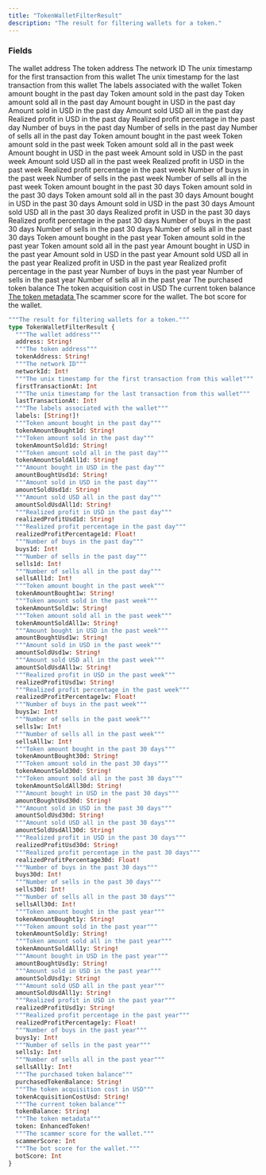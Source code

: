 ```yaml
---
title: "TokenWalletFilterResult"
description: "The result for filtering wallets for a token."
---
```


### Fields

<ResponseField name="address" type="String!" required>
  The wallet address
</ResponseField>

<ResponseField name="tokenAddress" type="String!" required>
  The token address
</ResponseField>

<ResponseField name="networkId" type="Int!" required>
  The network ID
</ResponseField>

<ResponseField name="firstTransactionAt" type="Int">
  The unix timestamp for the first transaction from this wallet
</ResponseField>

<ResponseField name="lastTransactionAt" type="Int!" required>
  The unix timestamp for the last transaction from this wallet
</ResponseField>

<ResponseField name="labels" type="[String!]!" required>
  The labels associated with the wallet
</ResponseField>

<ResponseField name="tokenAmountBought1d" type="String!" required>
  Token amount bought in the past day
</ResponseField>

<ResponseField name="tokenAmountSold1d" type="String!" required>
  Token amount sold in the past day
</ResponseField>

<ResponseField name="tokenAmountSoldAll1d" type="String!" required>
  Token amount sold all in the past day
</ResponseField>

<ResponseField name="amountBoughtUsd1d" type="String!" required>
  Amount bought in USD in the past day
</ResponseField>

<ResponseField name="amountSoldUsd1d" type="String!" required>
  Amount sold in USD in the past day
</ResponseField>

<ResponseField name="amountSoldUsdAll1d" type="String!" required>
  Amount sold USD all in the past day
</ResponseField>

<ResponseField name="realizedProfitUsd1d" type="String!" required>
  Realized profit in USD in the past day
</ResponseField>

<ResponseField name="realizedProfitPercentage1d" type="Float!" required>
  Realized profit percentage in the past day
</ResponseField>

<ResponseField name="buys1d" type="Int!" required>
  Number of buys in the past day
</ResponseField>

<ResponseField name="sells1d" type="Int!" required>
  Number of sells in the past day
</ResponseField>

<ResponseField name="sellsAll1d" type="Int!" required>
  Number of sells all in the past day
</ResponseField>

<ResponseField name="tokenAmountBought1w" type="String!" required>
  Token amount bought in the past week
</ResponseField>

<ResponseField name="tokenAmountSold1w" type="String!" required>
  Token amount sold in the past week
</ResponseField>

<ResponseField name="tokenAmountSoldAll1w" type="String!" required>
  Token amount sold all in the past week
</ResponseField>

<ResponseField name="amountBoughtUsd1w" type="String!" required>
  Amount bought in USD in the past week
</ResponseField>

<ResponseField name="amountSoldUsd1w" type="String!" required>
  Amount sold in USD in the past week
</ResponseField>

<ResponseField name="amountSoldUsdAll1w" type="String!" required>
  Amount sold USD all in the past week
</ResponseField>

<ResponseField name="realizedProfitUsd1w" type="String!" required>
  Realized profit in USD in the past week
</ResponseField>

<ResponseField name="realizedProfitPercentage1w" type="Float!" required>
  Realized profit percentage in the past week
</ResponseField>

<ResponseField name="buys1w" type="Int!" required>
  Number of buys in the past week
</ResponseField>

<ResponseField name="sells1w" type="Int!" required>
  Number of sells in the past week
</ResponseField>

<ResponseField name="sellsAll1w" type="Int!" required>
  Number of sells all in the past week
</ResponseField>

<ResponseField name="tokenAmountBought30d" type="String!" required>
  Token amount bought in the past 30 days
</ResponseField>

<ResponseField name="tokenAmountSold30d" type="String!" required>
  Token amount sold in the past 30 days
</ResponseField>

<ResponseField name="tokenAmountSoldAll30d" type="String!" required>
  Token amount sold all in the past 30 days
</ResponseField>

<ResponseField name="amountBoughtUsd30d" type="String!" required>
  Amount bought in USD in the past 30 days
</ResponseField>

<ResponseField name="amountSoldUsd30d" type="String!" required>
  Amount sold in USD in the past 30 days
</ResponseField>

<ResponseField name="amountSoldUsdAll30d" type="String!" required>
  Amount sold USD all in the past 30 days
</ResponseField>

<ResponseField name="realizedProfitUsd30d" type="String!" required>
  Realized profit in USD in the past 30 days
</ResponseField>

<ResponseField name="realizedProfitPercentage30d" type="Float!" required>
  Realized profit percentage in the past 30 days
</ResponseField>

<ResponseField name="buys30d" type="Int!" required>
  Number of buys in the past 30 days
</ResponseField>

<ResponseField name="sells30d" type="Int!" required>
  Number of sells in the past 30 days
</ResponseField>

<ResponseField name="sellsAll30d" type="Int!" required>
  Number of sells all in the past 30 days
</ResponseField>

<ResponseField name="tokenAmountBought1y" type="String!" required>
  Token amount bought in the past year
</ResponseField>

<ResponseField name="tokenAmountSold1y" type="String!" required>
  Token amount sold in the past year
</ResponseField>

<ResponseField name="tokenAmountSoldAll1y" type="String!" required>
  Token amount sold all in the past year
</ResponseField>

<ResponseField name="amountBoughtUsd1y" type="String!" required>
  Amount bought in USD in the past year
</ResponseField>

<ResponseField name="amountSoldUsd1y" type="String!" required>
  Amount sold in USD in the past year
</ResponseField>

<ResponseField name="amountSoldUsdAll1y" type="String!" required>
  Amount sold USD all in the past year
</ResponseField>

<ResponseField name="realizedProfitUsd1y" type="String!" required>
  Realized profit in USD in the past year
</ResponseField>

<ResponseField name="realizedProfitPercentage1y" type="Float!" required>
  Realized profit percentage in the past year
</ResponseField>

<ResponseField name="buys1y" type="Int!" required>
  Number of buys in the past year
</ResponseField>

<ResponseField name="sells1y" type="Int!" required>
  Number of sells in the past year
</ResponseField>

<ResponseField name="sellsAll1y" type="Int!" required>
  Number of sells all in the past year
</ResponseField>

<ResponseField name="purchasedTokenBalance" type="String!" required>
  The purchased token balance
</ResponseField>

<ResponseField name="tokenAcquisitionCostUsd" type="String!" required>
  The token acquisition cost in USD
</ResponseField>

<ResponseField name="tokenBalance" type="String!" required>
  The current token balance
</ResponseField>

<a href="/api-reference/types/enhancedtoken">
  <ResponseField name="token" type="EnhancedToken!" required>
    The token metadata
  </ResponseField>
</a>

<ResponseField name="scammerScore" type="Int">
  The scammer score for the wallet.
</ResponseField>

<ResponseField name="botScore" type="Int">
  The bot score for the wallet.
</ResponseField>


```graphql TokenWalletFilterResult
"""The result for filtering wallets for a token."""
type TokenWalletFilterResult {
  """The wallet address"""
  address: String!
  """The token address"""
  tokenAddress: String!
  """The network ID"""
  networkId: Int!
  """The unix timestamp for the first transaction from this wallet"""
  firstTransactionAt: Int
  """The unix timestamp for the last transaction from this wallet"""
  lastTransactionAt: Int!
  """The labels associated with the wallet"""
  labels: [String!]!
  """Token amount bought in the past day"""
  tokenAmountBought1d: String!
  """Token amount sold in the past day"""
  tokenAmountSold1d: String!
  """Token amount sold all in the past day"""
  tokenAmountSoldAll1d: String!
  """Amount bought in USD in the past day"""
  amountBoughtUsd1d: String!
  """Amount sold in USD in the past day"""
  amountSoldUsd1d: String!
  """Amount sold USD all in the past day"""
  amountSoldUsdAll1d: String!
  """Realized profit in USD in the past day"""
  realizedProfitUsd1d: String!
  """Realized profit percentage in the past day"""
  realizedProfitPercentage1d: Float!
  """Number of buys in the past day"""
  buys1d: Int!
  """Number of sells in the past day"""
  sells1d: Int!
  """Number of sells all in the past day"""
  sellsAll1d: Int!
  """Token amount bought in the past week"""
  tokenAmountBought1w: String!
  """Token amount sold in the past week"""
  tokenAmountSold1w: String!
  """Token amount sold all in the past week"""
  tokenAmountSoldAll1w: String!
  """Amount bought in USD in the past week"""
  amountBoughtUsd1w: String!
  """Amount sold in USD in the past week"""
  amountSoldUsd1w: String!
  """Amount sold USD all in the past week"""
  amountSoldUsdAll1w: String!
  """Realized profit in USD in the past week"""
  realizedProfitUsd1w: String!
  """Realized profit percentage in the past week"""
  realizedProfitPercentage1w: Float!
  """Number of buys in the past week"""
  buys1w: Int!
  """Number of sells in the past week"""
  sells1w: Int!
  """Number of sells all in the past week"""
  sellsAll1w: Int!
  """Token amount bought in the past 30 days"""
  tokenAmountBought30d: String!
  """Token amount sold in the past 30 days"""
  tokenAmountSold30d: String!
  """Token amount sold all in the past 30 days"""
  tokenAmountSoldAll30d: String!
  """Amount bought in USD in the past 30 days"""
  amountBoughtUsd30d: String!
  """Amount sold in USD in the past 30 days"""
  amountSoldUsd30d: String!
  """Amount sold USD all in the past 30 days"""
  amountSoldUsdAll30d: String!
  """Realized profit in USD in the past 30 days"""
  realizedProfitUsd30d: String!
  """Realized profit percentage in the past 30 days"""
  realizedProfitPercentage30d: Float!
  """Number of buys in the past 30 days"""
  buys30d: Int!
  """Number of sells in the past 30 days"""
  sells30d: Int!
  """Number of sells all in the past 30 days"""
  sellsAll30d: Int!
  """Token amount bought in the past year"""
  tokenAmountBought1y: String!
  """Token amount sold in the past year"""
  tokenAmountSold1y: String!
  """Token amount sold all in the past year"""
  tokenAmountSoldAll1y: String!
  """Amount bought in USD in the past year"""
  amountBoughtUsd1y: String!
  """Amount sold in USD in the past year"""
  amountSoldUsd1y: String!
  """Amount sold USD all in the past year"""
  amountSoldUsdAll1y: String!
  """Realized profit in USD in the past year"""
  realizedProfitUsd1y: String!
  """Realized profit percentage in the past year"""
  realizedProfitPercentage1y: Float!
  """Number of buys in the past year"""
  buys1y: Int!
  """Number of sells in the past year"""
  sells1y: Int!
  """Number of sells all in the past year"""
  sellsAll1y: Int!
  """The purchased token balance"""
  purchasedTokenBalance: String!
  """The token acquisition cost in USD"""
  tokenAcquisitionCostUsd: String!
  """The current token balance"""
  tokenBalance: String!
  """The token metadata"""
  token: EnhancedToken!
  """The scammer score for the wallet."""
  scammerScore: Int
  """The bot score for the wallet."""
  botScore: Int
}
```

